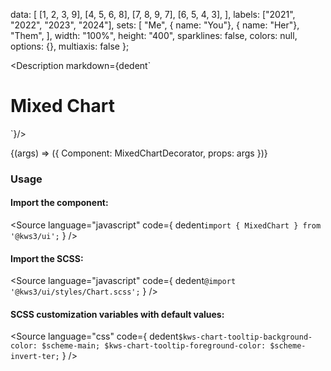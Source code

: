 
  data: [
    [1, 2, 3, 9],
    [4, 5, 6, 8],
    [7, 8, 9, 7],
    [6, 5, 4, 3],
  ],
  labels: ["2021", "2022", "2023", "2024"],
  sets: [
    "Me",
    { name: "You"},
    { name: "Her"},
    "Them",
  ],
  width: "100%",
  height: "400",
  sparklines: false,
  colors: null,
  options: {},
  multiaxis: false
};

<Meta
  title="Charts/Complex Charts/Single Axis (Simple)"
  component={Chart}
  args={args}
/>

<Description markdown={dedent`
# Mixed Chart
`}/>

<Canvas>
  <Story
  name="Single Axis (Simple)"
  args={args}
  >
  {(args) => ({
    Component: MixedChartDecorator,
    props: args
  })}
  </Story>
</Canvas>

<ArgsTable story="Single Axis (Simple)" />

### Usage
#### Import the component:
<Source
  language="javascript"
  code={
    dedent`import { MixedChart } from '@kws3/ui';`
  }
/>

#### Import the SCSS:
<Source
  language="javascript"
  code={
    dedent`@import '@kws3/ui/styles/Chart.scss';`
  }
/>

#### SCSS customization variables with default values:
<Source
  language="css"
  code={
    dedent`
      $kws-chart-tooltip-background-color: $scheme-main;
      $kws-chart-tooltip-foreground-color: $scheme-invert-ter;
    `
  }
/>
